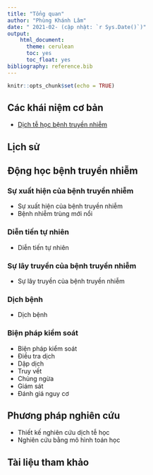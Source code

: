 ```yaml
---
title: "Tổng quan"
author: "Phùng Khánh Lâm"
date: " 2021-02- (cập nhật: `r Sys.Date()`)"
output:
    html_document:
      theme: cerulean
      toc: yes
      toc_float: yes
bibliography: reference.bib
---
```


```r
knitr::opts_chunk$set(echo = TRUE)
```

## Các khái niệm cơ bản

* [Dịch tễ học bệnh truyền nhiễm](https://decidelab.github.io/DTHBTN/DTHBTN_BenhTruyenNhiem.html)

## Lịch sử

## Động học bệnh truyền nhiễm

### Sự xuất hiện của bệnh truyền nhiễm

* Sự xuất hiện của bệnh truyền nhiễm
* Bệnh nhiễm trùng mới nổi

### Diễn tiến tự nhiên

* Diễn tiến tự nhiên

### Sự lây truyền của bệnh truyền nhiễm

* Sự lây truyền của bệnh truyền nhiễm

### Dịch bệnh

* Dịch bệnh

### Biện pháp kiểm soát

* Biện pháp kiểm soát 
* Điều tra dịch
* Dập dịch
* Truy vết
* Chủng ngừa
* Giám sát
* Đánh giá nguy cơ

## Phương pháp nghiên cứu

* Thiết kế nghiên cứu dịch tễ học
* Nghiên cứu bằng mô hình toán học

## Tài liệu tham khảo
